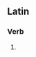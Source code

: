 ==Latin==
===Verb===
{{la-verb-form|fugit}}

# {{conjugation of|[[fugio#Latin|fugiō]]||3|s|pres|act|ind|lang=la}}